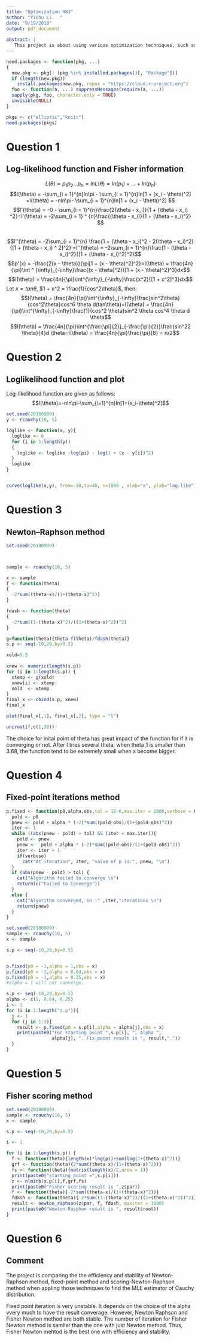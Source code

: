 ```yaml
---
title: "Optimization HW3"
author: "Yichu Li.  "
date: "9/19/2018"
output: pdf_document
        
abstract: |
   This project is about using various optimization techniques, such as Newton-Raphson, Fisher’s Scoring, Fixed point method in trying to maximize likelihood of Cauchy distribution functions. Also needs to compare speed and stability of these techniques.
---
```


```r
need.packages <- function(pkg, ...)
{
  new.pkg <- pkg[! (pkg %in% installed.packages()[, "Package"])]
  if (length(new.pkg))
    install.packages(new.pkg, repos = "https://cloud.r-project.org")
  foo <- function(a, ...) suppressMessages(require(a, ...))
  sapply(pkg, foo, character.only = TRUE)
  invisible(NULL)
}

pkgs <- c("elliptic","knitr")
need.packages(pkgs)
```

# Question 1 
##  Log-likelihood function and Fisher information

   $$L(\theta) = p_1p_2{\dots}p_n
   =lnL(\theta) = ln(p_1) + \dots + ln(p_n)$$
   $$l(\theta) = -\sum_{i = 1}^{n}ln\pi - \sum_{i = 1}^{n}ln[1 + (x_i - \theta)^2] =l(\theta) = -nln\pi- \sum_{i = 1}^{n}ln[1 + (x_i - \theta)^2] $$
   $$l'(\theta) = -0 - \sum_{i = 1}^{n}\frac{2(\theta - x_i)}{1 + (\theta - x_i) ^2}=l'(\theta) = -2\sum_{i = 1} ^ {n}\frac{(\theta - x_i)}{1 + (\theta - x_i)^2} $$    
   $$l''(\theta) = -2\sum_{i = 1}^{n}
   \frac{1 + (\theta - x_i)^2 - 2(\theta - x_i)^2}
   {[1 + (\theta - x_i) ^ 2]^2} =l''(\theta) = -2\sum_{i = 1}^{n}\frac{1 - (\theta - x_i)^2}{[1 + (\theta - x_i)^2]^2}$$ 
   $$p'(x) = -\frac{2(x - \theta)}{\pi[1 + (x - \theta)^2]^2}=I(\theta) = \frac{4n}{\pi}\int ^ {\infty}_{-\infty}\frac{(x - \theta)^2}{[1 + (x - \theta)^2]^3}dx$$
   $$I(\theta) = \frac{4n}{\pi}\int^{\infty}_{-\infty}\frac{x^2}{[1 + x^2]^3}dx$$
Let $x = tan\theta$, $1 + x^2 = \frac{1}{cos^2\theta}$, then:
   $$I(\theta) = \frac{4n}{\pi}\int^{\infty}_{-\infty}\frac{sin^2\theta}{cos^2\theta}cos^6 \theta d(tan\theta)=I(\theta) = \frac{4n}{\pi}\int^{\infty}_{-\infty}\frac{1}{cos^2 \theta}sin^2 \theta cos^4 \theta d \theta$$
    $$I(\theta) = \frac{4n}{\pi}\int^{\frac{\pi}{2}}_{-\frac{\pi}{2}}\frac{sin^22 \theta}{4}d \theta=I(\theta) = \frac{4n}{\pi}\frac{\pi}{8} = n/2$$
   

# Question 2
##  Loglikelihood function and plot

Log-likelihood function are given as follows:
$$l(\theta)=-nln\pi-\sum_{i=1}^{n}ln[1+(x_i-\theta)^2]$$



```r
set.seed(20180909)
y <- rcauchy(10, 5)

loglike <- function(x, y){
  loglike <- 0
  for (i in 1:length(y)) 
  {
    loglike <- loglike -log(pi) - log(1 + (x - y[i])^2)
  }
  loglike
}


curve(loglike(x,y), from=-30,to=40, n=1000 , xlab="x", ylab="log.like")
```

# Question 3
##  Newton–Raphson method
```r



set.seed(20180909)



sample <- rcauchy(10, 5)

x <- sample
f <- function(theta)
{
  -2*sum((theta-x)/(1+(theta-x)^2))
}

fdash <- function(theta)
{
  -2*sum((1-(theta-x)^2)/((1+(theta-x)^2))^2)
}

g=function(theta){theta-f(theta)/fdash(theta)}
s.p <- seq(-10,20,by=0.5)

xold=5.5
  
xnew <- numeric(length(s.p))
for (i in 1:length(s.p)) {
  xtemp <- g(xold)
  xnew[i] <- xtemp
  xold  <- xtemp
}
final_x <- cbind(s.p, xnew)
final_x

plot(final_x[,1], final_x[,2], type = "l")

uniroot(f,c(1,30))

```

The choice for inital point of theta  has great impact of the function for if it is converging or not. After I tries several theta, when theta_1 is smaller than 3.68, the function tend to be extremely small when x become bigger. 

# Question 4
##  Fixed-point iterations method
```r
p.fixed <- function(p0,alpha,obs,tol = 1E-6,max.iter = 1000,verbose = F){
  pold <- p0
  pnew <- pold + alpha * (-2)*sum((pold-obs)/(1+(pold-obs)^2))
  iter <- 1
  while ((abs(pnew - pold) > tol) && (iter < max.iter)){
    pold <- pnew
    pnew <-  pold + alpha * (-2)*sum((pold-obs)/(1+(pold-obs)^2))
    iter <- iter + 1
    if(verbose)
      cat("At iteration", iter, "value of p is:", pnew, "\n")
  }
  if (abs(pnew - pold) > tol) {
    cat("Algorithm failed to converge \n")
    return(c("Failed to Converge"))
  }
  else {
    cat("Algorithm converged, in :" ,iter,"iterations \n")
    return(pnew)
  }
}

set.seed(20180909)
sample <- rcauchy(10, 5)
x <- sample

s.p <- seq(-10,20,by=0.5)


p.fixed(p0 = -1,alpha = 1,obs = x)
p.fixed(p0 = -1,alpha = 0.64,obs = x)
p.fixed(p0 = -1,alpha = 0.25,obs = x)
#alpha = 1 will not converge.

s.p <- seq(-10,20,by=0.5)
alpha <- c(1, 0.64, 0.25)
i <- 1
for (i in 1:length("s.p")){
  j <- 1
  for (j in 1:3){
    result <- p.fixed(p0 = s.p[i],alpha = alpha[j],obs = x)
    print(paste0("For starting point ",s.p[i], ", Alpha ", 
                 alpha[j], ". Fix-point result is ", result,".")) 
  }
}

```

# Question 5
##  Fisher scoring method
```r
set.seed(20180909)
sample <- rcauchy(10, 5)
x <- sample

s.p <- seq(-10,20,by=0.5)

i <- 1

for (i in 1:length(s.p)) {
  f <- function(theta){length(x)*log(pi)+sum(log(1+(theta-x)^2))}
  grf <- function(theta){2*sum((theta-x)/(1+(theta-x)^2))}
  fs <- function(theta){matrix(length(x)/2,nrow = 1)}
  print(paste0("starting point =",s.p[i]))
  z <- nlminb(s.p[i],f,grf,fs)
  print(paste0("Fisher scoring result is ",z$par))
  f <- function(theta){-2*sum((theta-x)/(1+(theta-x)^2))}
  fdash <- function(theta){-2*sum((1-(theta-x)^2)/((1+(theta-x)^2))^2)}
  result <- newton_raphson(z$par, f, fdash, maxiter = 1000)
  print(paste0("Newton-Rasphon result is ", result$root))
}

```

# Question 6
##  Comment


The project is comparing the the efficiency and stability of Newton-Raphson method, fixed-point method and scoring-Newton-Raphson method when appling those techniques to find the MLE estimator of Cauchy distribution. 

Fixed point iteration is very unstable. It depends on the choice of the alpha vvery much to have the result converage. However, Newton Raphson and Fisher Newton method are both stable. The number of iteration for Fisher Newton method is samller than the one with just Newton method. Thus, Fisher Newton mehtod is the best one with efficiency and stability. 
